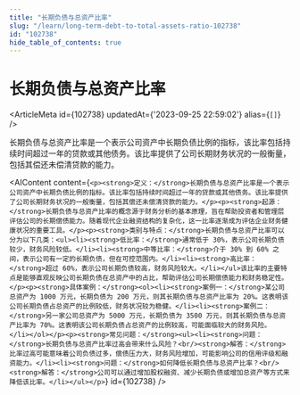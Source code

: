 ```yaml
---
title: "长期负债与总资产比率"
slug: "/learn/long-term-debt-to-total-assets-ratio-102738"
id: "102738"
hide_table_of_contents: true
---
```



# 长期负债与总资产比率

<ArticleMeta id={102738} updatedAt={'2023-09-25 22:59:02'} alias={`[]`} />
<div className='border-solid border-b border-t-0 my-4 border-[var(--ifm-color-gray-300)]' />

长期负债与总资产比率是一个表示公司资产中长期负债比例的指标，该比率包括持续时间超过一年的贷款或其他债务。该比率提供了公司长期财务状况的一般衡量，包括其偿还未偿清贷款的能力。

<AIContent content={`<p><strong>定义：</strong>长期负债与总资产比率是一个表示公司资产中长期负债比例的指标。该比率包括持续时间超过一年的贷款或其他债务。该比率提供了公司长期财务状况的一般衡量，包括其偿还未偿清贷款的能力。</p><p><strong>起源：</strong>长期负债与总资产比率的概念源于财务分析的基本原理，旨在帮助投资者和管理层评估公司的长期偿债能力。随着现代企业融资结构的复杂化，这一比率逐渐成为评估企业财务健康状况的重要工具。</p><p><strong>类别与特点：</strong>长期负债与总资产比率可以分为以下几类：<ul><li><strong>低比率：</strong>通常低于 30%，表示公司长期负债较少，财务风险较低。</li><li><strong>中等比率：</strong>介于 30% 到 60% 之间，表示公司有一定的长期负债，但在可控范围内。</li><li><strong>高比率：</strong>超过 60%，表示公司长期负债较高，财务风险较大。</li></ul>该比率的主要特点是能够直观反映公司长期负债在总资产中的占比，帮助评估公司长期偿债能力和财务稳定性。</p><p><strong>具体案例：</strong><ol><li><strong>案例一：</strong>某公司总资产为 1000 万元，长期负债为 200 万元，则其长期负债与总资产比率为 20%。这表明该公司长期负债占总资产的比例较低，财务状况较为稳健。</li><li><strong>案例二：</strong>另一家公司总资产为 5000 万元，长期负债为 3500 万元，则其长期负债与总资产比率为 70%。这表明该公司长期负债占总资产的比例较高，可能面临较大的财务风险。</li></ol></p><p><strong>常见问题：</strong><ul><li><strong>问题：</strong>长期负债与总资产比率过高会带来什么风险？<br/><strong>解答：</strong>比率过高可能意味着公司负债过多，偿债压力大，财务风险增加，可能影响公司的信用评级和融资能力。</li><li><strong>问题：</strong>如何降低长期负债与总资产比率？<br/><strong>解答：</strong>公司可以通过增加股权融资、减少长期负债或增加总资产等方式来降低该比率。</li></ul></p>`} id={102738} />

